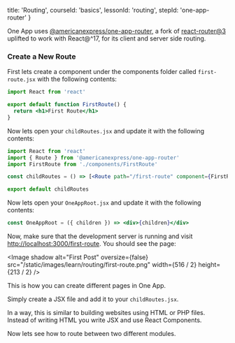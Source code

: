 
  title: 'Routing',
  courseId: 'basics',
  lessonId: 'routing',
  stepId: 'one-app-router'
}

One App uses [@americanexpress/one-app-router](https://github.com/americanexpress/one-app-router), a fork of [react-router@3](https://github.com/ReactTraining/react-router/tree/v3) uplifted to work with React@^17, for its client and server side routing.

### Create a New Route

First lets create a component under the components folder called `first-route.jsx` with the following contents:

```jsx
import React from 'react'

export default function FirstRoute() {
  return <h1>First Route</h1>
}
```

Now lets open your `childRoutes.jsx` and update it with the following contents:

```jsx
import React from 'react'
import { Route } from '@americanexpress/one-app-router'
import FirstRoute from './components/FirstRoute'

const childRoutes = () => [<Route path="/first-route" component={FirstRoute} />]

export default childRoutes
```

Now lets open your `OneAppRoot.jsx` and update it with the following contents:

```jsx
const OneAppRoot = ({ children }) => <div>{children}</div>
```

Now, make sure that the development server is running and visit [http://localhost:3000/first-route](http://localhost:3000/first-route). You should see the page:

<Image
  shadow
  alt="First Post"
  oversize={false}
  src="/static/images/learn/routing/first-route.png"
  width={516 / 2}
  height={213 / 2}
/>

This is how you can create different pages in One App.

Simply create a JSX file and add it to your `childRoutes.jsx`.

In a way, this is similar to building websites using HTML or PHP files. Instead of writing HTML you write JSX and use React Components.

Now lets see how to route between two different modules.

